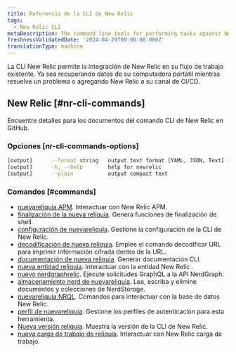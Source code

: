 ```yaml
---
title: Referencia de la CLI de New Relic
tags:
  - New Relic CLI
metaDescription: The command line tools for performing tasks against New Relic APIs
freshnessValidatedDate: '2024-04-29T00:00:00.000Z'
translationType: machine
---
```


La CLI New Relic permite la integración de New Relic en su flujo de trabajo existente. Ya sea recuperando datos de su computadora portátil mientras resuelve un problema o agregando New Relic a su canal de CI/CD.

## New Relic [#nr-cli-commands]

Encuentre detalles para los documentos del comando CLI de New Relic en GitHub.

### Opciones \[nr-cli-commands-options]

```bash copyable=false
[output]      --format string   output text format [YAML, JSON, Text] (default "JSON")
[output]      -h, --help        help for newrelic
[output]      --plain           output compact text
```

### Comandos [#commands]

* [nuevareliquia APM](https://github.com/newrelic/newrelic-cli/blob/master/docs/cli/newrelic_apm.md). Interactuar con New Relic APM.
* [finalización de la nueva reliquia](https://github.com/newrelic/newrelic-cli/blob/master/docs/cli/newrelic_completion.md). Genera funciones de finalización de shell.
* [configuración de nuevareliquia](https://github.com/newrelic/newrelic-cli/blob/master/docs/cli/newrelic_config.md). Gestione la configuración de la CLI de New Relic.
* [decodificación de nueva reliquia](https://github.com/newrelic/newrelic-cli/blob/master/docs/cli/newrelic_decode.md). Emplee el comando decodificar URL para imprimir información cifrada dentro de la URL.
* [documentación de nueva reliquia](https://github.com/newrelic/newrelic-cli/blob/master/docs/cli/newrelic_documentation.md). Generar documentación CLI.
* [nueva entidad reliquia](https://github.com/newrelic/newrelic-cli/blob/master/docs/cli/newrelic_entity.md). Interactuar con la entidad New Relic .
* [nuevo nerdgraphrelic](https://github.com/newrelic/newrelic-cli/blob/master/docs/cli/newrelic_nerdgraph.md). Ejecute solicitudes GraphQL a la API NerdGraph.
* [almacenamiento nerd de nuevareliquia](https://github.com/newrelic/newrelic-cli/blob/master/docs/cli/newrelic_nerdstorage.md). Lea, escriba y elimine documentos y colecciones de NerdStorage.
* [nuevareliquia NRQL](https://github.com/newrelic/newrelic-cli/blob/master/docs/cli/newrelic_nrql.md). Comandos para interactuar con la base de datos New Relic.
* [perfil de nuevareliquia](https://github.com/newrelic/newrelic-cli/blob/master/docs/cli/newrelic_profile.md). Gestione los perfiles de autenticación para esta herramienta.
* [Nueva versión reliquia](https://github.com/newrelic/newrelic-cli/blob/master/docs/cli/newrelic_version.md). Muestra la versión de la CLI de New Relic.
* [nueva carga de trabajo de reliquia](https://github.com/newrelic/newrelic-cli/blob/master/docs/cli/newrelic_workload.md). Interactuar con New Relic carga de trabajo.